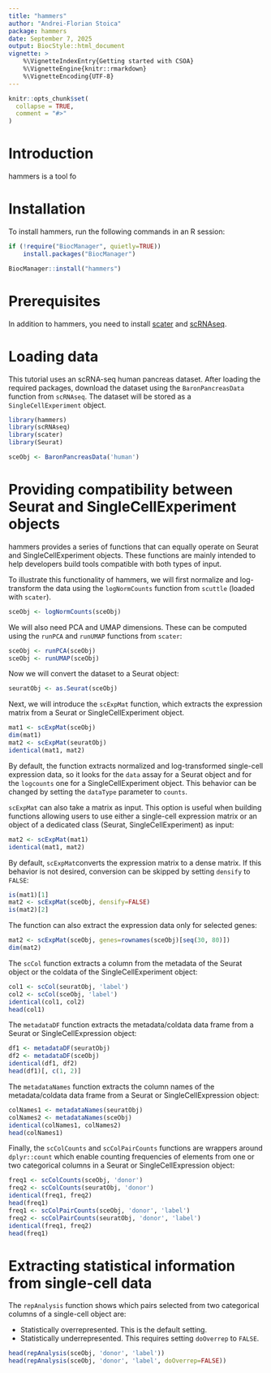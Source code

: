 ```yaml
---
title: "hammers"
author: "Andrei-Florian Stoica"
package: hammers
date: September 7, 2025
output: BiocStyle::html_document
vignette: >
    %\VignetteIndexEntry{Getting started with CSOA}
    %\VignetteEngine{knitr::rmarkdown}
    %\VignetteEncoding{UTF-8}
---
```


```r
knitr::opts_chunk$set(
  collapse = TRUE,
  comment = "#>"
)
```

# Introduction

hammers is a tool fo

# Installation

To install hammers, run the following commands in an R session:

```r
if (!require("BiocManager", quietly=TRUE))
    install.packages("BiocManager")

BiocManager::install("hammers")
```

# Prerequisites
In addition to hammers, you need to install [scater](https://bioconductor.org/packages/release/bioc/html/scater.html) and [scRNAseq](https://bioconductor.org/packages/release/data/experiment/html/scRNAseq.html).

# Loading data

This tutorial uses an scRNA-seq human pancreas dataset. After loading the 
required packages, download the dataset using the `BaronPancreasData` function 
from `scRNAseq`. The dataset will be stored as a `SingleCellExperiment` object. 

```r
library(hammers)
library(scRNAseq)
library(scater)
library(Seurat)

sceObj <- BaronPancreasData('human')

```

# Providing compatibility between Seurat and SingleCellExperiment objects

hammers provides a series of functions that can equally operate on Seurat and
SingleCellExperiment objects. These functions are mainly intended to help
developers build tools compatible with both types of input.

To illustrate this functionality of hammers, we will first normalize and 
log-transform the data using the `logNormCounts` function from `scuttle` 
(loaded with `scater`).


```r
sceObj <- logNormCounts(sceObj)
```

We will also need PCA and UMAP dimensions. These can be computed using the 
`runPCA` and `runUMAP` functions from `scater`:

```r
sceObj <- runPCA(sceObj)
sceObj <- runUMAP(sceObj)
```

Now we will convert the dataset to a Seurat object:

```r
seuratObj <- as.Seurat(sceObj)
```

Next, we will introduce the `scExpMat` function, which extracts the expression
matrix from a Seurat or SingleCellExperiment object.

```r
mat1 <- scExpMat(sceObj)
dim(mat1)
mat2 <- scExpMat(seuratObj)
identical(mat1, mat2)
```

By default, the function extracts normalized and log-transformed single-cell
expression data, so it looks for the `data` assay for a Seurat object and for
the `logcounts` one for a SingleCellExperiment object. This behavior can be
changed by setting the `dataType` parameter to `counts`.

`scExpMat` can also take a matrix as input. This option is useful when building
functions allowing users to use either a single-cell expression matrix or an
object of a dedicated class (Seurat, SingleCellExperiment) as input:

```r
mat2 <- scExpMat(mat1)
identical(mat1, mat2)
```

By default, `scExpMat`converts the expression matrix to a dense matrix. 
If this behavior is not desired, conversion can be skipped by setting `densify`
to `FALSE`:

```r
is(mat1)[1]
mat2 <- scExpMat(sceObj, densify=FALSE)
is(mat2)[2]
```

The function can also extract the expression data only for selected genes:

```r
mat2 <- scExpMat(sceObj, genes=rownames(sceObj)[seq(30, 80)])
dim(mat2)
```

The `scCol` function extracts a column from the metadata of the Seurat object or
the coldata of the SingleCellExperiment object:

```r
col1 <- scCol(seuratObj, 'label')
col2 <- scCol(sceObj, 'label')
identical(col1, col2)
head(col1)
```

The `metadataDF` function extracts the metadata/coldata data frame from a
Seurat or SingleCellExpression object:

```r
df1 <- metadataDF(seuratObj)
df2 <- metadataDF(sceObj)
identical(df1, df2)
head(df1)[, c(1, 2)]
```

The `metadataNames` function extracts the column names of the metadata/coldata 
data frame from a Seurat or SingleCellExpression object:

```r
colNames1 <- metadataNames(seuratObj)
colNames2 <- metadataNames(sceObj)
identical(colNames1, colNames2)
head(colNames1)
```

Finally, the `scColCounts` and `scColPairCounts` functions are wrappers around 
`dplyr::count` which enable counting frequencies of elements from one or two 
categorical columns in a Seurat or SingleCellExpression object:

```r
freq1 <- scColCounts(sceObj, 'donor')
freq2 <- scColCounts(seuratObj, 'donor')
identical(freq1, freq2)
head(freq1)
freq1 <- scColPairCounts(sceObj, 'donor', 'label')
freq2 <- scColPairCounts(seuratObj, 'donor', 'label')
identical(freq1, freq2)
head(freq1)
```

# Extracting statistical information from single-cell data

The `repAnalysis` function shows which pairs selected from two categorical 
columns of a single-cell object are:

- Statistically overrepresented. This is the default setting.
- Statistically underrepresented. This requires setting `doOverrep` to `FALSE`.

```r
head(repAnalysis(sceObj, 'donor', 'label'))
head(repAnalysis(sceObj, 'donor', 'label', doOverrep=FALSE))
```
